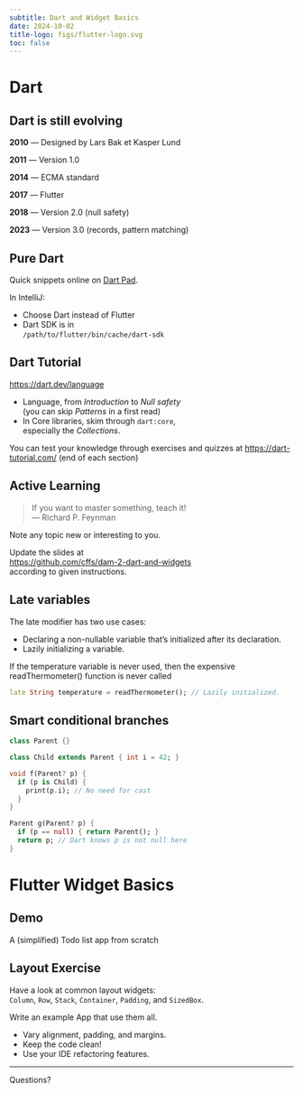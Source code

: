 ```yaml
---
subtitle: Dart and Widget Basics
date: 2024-10-02
title-logo: figs/flutter-logo.svg
toc: false
---
```


# Dart

## Dart is still evolving

**2010** — Designed by Lars Bak et Kasper Lund

**2011** — Version 1.0

**2014** — ECMA standard

**2017** — Flutter

**2018** — Version 2.0 (null safety)

**2023** — Version 3.0 (records, pattern matching)

## Pure Dart

Quick snippets online on [Dart Pad][dartpad].

[dartpad]: https://dartpad.dev/

In IntelliJ:

- Choose Dart instead of Flutter
- Dart SDK is in  
  `/path/to/flutter/bin/cache/dart-sdk`

## Dart Tutorial

<https://dart.dev/language>

- Language, from *Introduction* to *Null safety*  
  (you can skip *Patterns* in a first read)
- In Core libraries, skim through `dart:core`,  
  especially the *Collections*.

You can test your knowledge through exercises and quizzes at <https://dart-tutorial.com/> (end of each section)

## Active Learning

> If you want to master something, teach it!  
— Richard P. Feynman

Note any topic new or interesting to you.

Update the slides at  
<https://github.com/cffs/dam-2-dart-and-widgets>  
according to given instructions.

<!-- Add new slides about Dart following this line -->

## Late variables

The late modifier has two use cases:

- Declaring a non-nullable variable that's initialized after its declaration.
- Lazily initializing a variable.

If the temperature variable is never used, then the expensive readThermometer() function is never called

```dart
late String temperature = readThermometer(); // Lazily initialized.
```

## Smart conditional branches

```dart
class Parent {}

class Child extends Parent { int i = 42; }

void f(Parent? p) {
  if (p is Child) {
    print(p.i); // No need for cast
  }
}

Parent g(Parent? p) {
  if (p == null) { return Parent(); }
  return p; // Dart knows p is not null here
}
```

<!-- End of Dart feature slides -->

# Flutter Widget Basics

## Demo

A (simplified) Todo list app from scratch

## Layout Exercise

Have a look at common layout widgets:  
`Column`, `Row`, `Stack`, `Container`, `Padding`, and `SizedBox`.

Write an example App that use them all.

- Vary alignment, padding, and margins.
- Keep the code clean!
- Use your IDE refactoring features.

---

[Questions?]{.r-fit-text}
